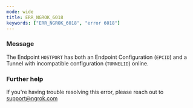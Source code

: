 ```yaml
---
mode: wide
title: ERR_NGROK_6018
keywords: ["ERR_NGROK_6018", "error 6018"]
---
```



### Message

The Endpoint `HOSTPORT` has both an Endpoint Configuration (`EPCID`) and a Tunnel with incompatible configuration (`TUNNELID`) online.

<ErrorDetails />

### Further help

If you're having trouble resolving this error, please reach out to [support@ngrok.com](mailto:support@ngrok.com?subject=Help%20with%20ERR_NGROK_6018)
